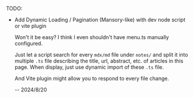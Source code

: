 TODO:
 -  Add Dynamic Loading / Pagination (Mansory-like) with dev node script or vite plugin
    
    Won't it be easy? I think I even shouldn't have menu.ts manually configured.

    Just let a script search for every `mdx/md` file under `notes/` and
    split it into multiple `.ts` file describing the title, url, abstract, etc. of articles in this page.
    When display, just use dynamic import of these `.ts` file.

    And Vite plugin might allow you to respond to every file change.

    -- 2024/8/20